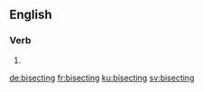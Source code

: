 ==English==

===Verb===
{{head|en|present participle}}

# {{present participle of|bisect|lang=en}}

[[de:bisecting]]
[[fr:bisecting]]
[[ku:bisecting]]
[[sv:bisecting]]